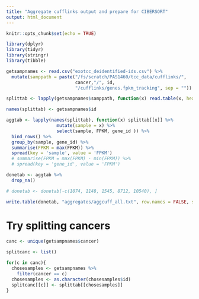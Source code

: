 ```yaml
---
title: "Aggregate cufflinks output and prepare for CIBERSORT"
output: html_document
---
```


```r
knitr::opts_chunk$set(echo = TRUE)

library(dplyr)
library(tidyr)
library(stringr)
library(tibble)
```

```r
getsampnames <- read.csv("exotcc_deidentified-ids.csv") %>%
  mutate(samppath = paste("/fs/scratch/PAS1460/tcc_data/cufflinks/",
                          cancer,"/", id,
                          "/cufflinks/genes.fpkm_tracking", sep = ""))

splittab <- lapply(getsampnames$samppath, function(x) read.table(x, header = TRUE))
```

```r
names(splittab) <- getsampnames$id

aggtab <- lapply(names(splittab), function(x) splittab[[x]] %>% 
                   mutate(sample = x) %>%
                   select(sample, FPKM, gene_id )) %>%
  bind_rows() %>%
  group_by(sample, gene_id) %>%
  summarise(FPKM = max(FPKM)) %>%
  spread(key = 'sample', value = 'FPKM')
  # summarise(FPKM = max(FPKM) - min(FPKM)) %>%
  # spread(key = 'gene_id', value = 'FPKM')

```

```r
donetab <- aggtab %>%
  drop_na()

# donetab <- donetab[-c(1074, 1148, 1545, 8712, 10540), ]
```

```r
write.table(donetab, "aggregates/aggcuff_all.txt", row.names = FALSE, sep = "\t", quote = FALSE)
```

# Try splitting cancers

```r
canc <- unique(getsampnames$cancer)

splitcanc <- list()

for(c in canc){
  chosesamples <- getsampnames %>%
    filter(cancer == c)
  chosesamples <- as.character(chosesamples$id)
  splitcanc[[c]] <- splittab[[chosesamples]]
}
```